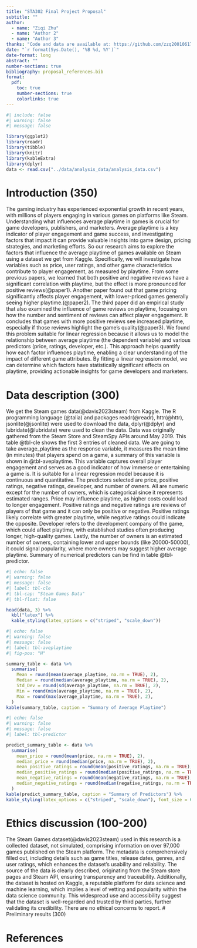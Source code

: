 ```yaml
---
title: "STA302 Final Project Proposal"
subtitle: ""
author: 
  - name: "Ziqi Zhu"
  - name: "Author 2"
  - name: "Author 3"
thanks: "Code and data are available at: https://github.com/zzq20010617/sta302Paper"
date: "`r format(Sys.Date(), '%B %d, %Y')`"
date-format: long
abstract: ""
number-sections: true
bibliography: proposal_references.bib
format:
  pdf:
    toc: true
    number-sections: true
    colorlinks: true
---
```


```r
#| include: false
#| warning: false
#| message: false

library(ggplot2)
library(readr)
library(tibble)
library(knitr)
library(kableExtra)
library(dplyr)
data <- read.csv("../data/analysis_data/analysis_data.csv")
```

# Introduction (350)
The gaming industry has experienced exponential growth in recent years, with millions of players engaging in various games on platforms like Steam. Understanding what influences average playtime in games is crucial for game developers, publishers, and marketers. Average playtime is a key indicator of player engagement and game success, and investigating factors that impact it can provide valuable insights into game design, pricing strategies, and marketing efforts. So our research aims to explore the factors that influence the average playtime of games available on Steam using a dataset we get from Kaggle. Specifically, we will investigate how variables such as price, user ratings, and other game characteristics contribute to player engagement, as measured by playtime.
From some previous papers, we learned that both positive and negative reviews have a significant correlation with playtime, but the effect is more pronounced for positive reviews(@paper1). Another paper found out that game pricing significantly affects player engagement, with lower-priced games generally seeing higher playtime.(@paper2). The third paper did an empirical study that also examined the influence of game reviews on playtime, focusing on how the number and sentiment of reviews can affect player engagement. It concludes that games with more positive reviews see increased playtime, especially if those reviews highlight the game’s quality(@paper3).
We found this problem suitable for linear regression because it allows us to model the relationship between average playtime (the dependent variable) and various predictors (price, ratings, developer, etc.). This approach helps quantify how each factor influences playtime, enabling a clear understanding of the impact of different game attributes. By fitting a linear regression model, we can determine which factors have statistically significant effects on playtime, providing actionable insights for game developers and marketers.


# Data description (300)
We get the Steam games data(@davis2023steam) from Kaggle. The R programming language (@talia) and packages readr(@readr), httr(@httr), jsonlite(@jsonlite) were used to download the data, dplyr(@dplyr) and lubridate(@lubridate) were used to clean the data. Data was originally gathered from the Steam Store and SteamSpy APIs around May 2019. This table @tbl-cle shows the first 3 entries of cleaned data. We are going to take average_playtime as the response variable, it measures the mean time (in minutes) that players spend on a game, a summary of this variable is shown in @tbl-aveplaytime. This variable captures overall player engagement and serves as a good indicator of how immerse or entertaining a game is. It is suitable for a linear regression model because it is continuous and quantitative. The predictors selected are price, positive ratings, negative ratings, developer, and number of owners. All are numeric except for the number of owners, which is categorical since it represents estimated ranges. Price may influence playtime, as higher costs could lead to longer engagement. Positive ratings and negative ratings are reviews of players of that game and it can only be positive or negative. Positive ratings likely correlate with greater playtime, while negative ratings could indicate the opposite. Developer refers to the development company of the game, which could affect playtime, with established studios often producing longer, high-quality games. Lastly, the number of owners is an estimated number of owners, containing lower and upper bounds (like 20000-50000), it could signal popularity, where more owners may suggest higher average playtime. Summary of numerical predictors can be find in table @tbl-predictor.
```r
#| echo: false
#| warning: false
#| message: false
#| label: tbl-cle
#| tbl-cap: "Steam Games Data"
#| tbl-float: false

head(data, 3) %>% 
  kbl("latex") %>%
  kable_styling(latex_options = c("striped", "scale_down")) 
```

```r
#| echo: false
#| warning: false
#| message: false
#| label: tbl-aveplaytime
#| fig-pos: "H"

summary_table <- data %>%
  summarise(
    Mean = round(mean(average_playtime, na.rm = TRUE), 2),
    Median = round(median(average_playtime, na.rm = TRUE), 2),
    Std_Dev = round(sd(average_playtime, na.rm = TRUE), 2),
    Min = round(min(average_playtime, na.rm = TRUE), 2),
    Max = round(max(average_playtime, na.rm = TRUE), 2),
  )
kable(summary_table, caption = "Summary of Average Playtime")
```


```r
#| echo: false
#| warning: false
#| message: false
#| label: tbl-predictor

predict_summary_table <- data %>%
  summarise(
    mean_price = round(mean(price, na.rm = TRUE), 2),
    median_price = round(median(price, na.rm = TRUE), 2),
    mean_positive_ratings = round(mean(positive_ratings, na.rm = TRUE), 2),
    median_positive_ratings = round(median(positive_ratings, na.rm = TRUE), 2),
    mean_negative_ratings = round(mean(negative_ratings, na.rm = TRUE), 2),
    median_negative_ratings = round(median(negative_ratings, na.rm = TRUE), 2),
  )
kable(predict_summary_table, caption = "Summary of Predictors") %>%
kable_styling(latex_options = c("striped", "scale_down"), font_size = 6) 
```

# Ethics discussion (100-200)
The Steam Games dataset(@davis2023steam) used in this research is a collected dataset, not simulated, comprising information on over 97,000 games published on the Steam platform. The metadata is comprehensively filled out, including details such as game titles, release dates, genres, and user ratings, which enhances the dataset's usability and reliability. The source of the data is clearly described, originating from the Steam store pages and Steam API, ensuring transparency and traceability. Additionally, the dataset is hosted on Kaggle, a reputable platform for data science and machine learning, which implies a level of vetting and popularity within the data science community. This widespread use and accessibility suggest that the dataset is well-regarded and trusted by third parties, further validating its credibility. There are no ethical concerns to report.
# Preliminary results (300)

\newpage

# References
